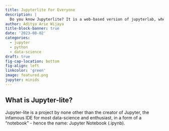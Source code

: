 ```yaml
---
title: Jupyterlite For Everyone
description: |
  Do you know Jupyterlite? It is a web-based version of jupyterlab, where everything runs on browser. The good thing is, we can create our own jupyterlite server to be used as we wish, anytime, anyplace.
author: Aditya Arie Wijaya
title-block-banner: true
date: '2023-08-02'
categories:
  - jupyter
  - python
  - data-science
draft: true
fig-cap-location: bottom
fig-align: left
linkcolor: 'green'
image: featured.png
jupyter: minids
---
```



## What is Jupyter-lite?


Jupyter-lite is a project by none other than the creator of Jupyter, the infamous IDE for most data-science and enthusiast, in a form of a "notebook" - hence the name: Jupyter Notebook (.ipynb).

